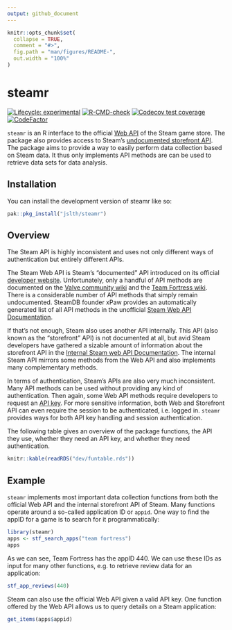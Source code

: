 ```yaml
---
output: github_document
---
```


<!-- README.md is generated from README.Rmd. Please edit that file -->

```r
knitr::opts_chunk$set(
  collapse = TRUE,
  comment = "#>",
  fig.path = "man/figures/README-",
  out.width = "100%"
)
```

# steamr

<!-- badges: start -->
[![Lifecycle: experimental](https://img.shields.io/badge/lifecycle-experimental-orange.svg)](https://lifecycle.r-lib.org/articles/stages.html#experimental)
[![R-CMD-check](https://github.com/JsLth/steamr/actions/workflows/R-CMD-check.yaml/badge.svg)](https://github.com/JsLth/steamr/actions/workflows/R-CMD-check.yaml)
[![Codecov test
coverage](https://codecov.io/gh/JsLth/steamr/branch/main/graph/badge.svg)](https://app.codecov.io/gh/JsLth/steamr?branch=main)
[![CodeFactor](https://www.codefactor.io/repository/github/jslth/steamr/badge)](https://www.codefactor.io/repository/github/jslth/steamr)
<!-- badges: end -->

`steamr` is an R interface to the official
[Web API](https://steamcommunity.com/dev) of the Steam game store. The
package also provides access to Steam's
[undocumented storefront API](https://github.com/Revadike/InternalSteamWebAPI).
The package aims to provide a way to easily perform data collection based on
Steam data. It thus only implements API methods are can be used to retrieve
data sets for data analysis. 

## Installation

You can install the development version of steamr like so:

```r
pak::pkg_install("jslth/steamr")
```


## Overview

The Steam API is highly inconsistent and uses not only different ways of authentication but entirely different APIs.

The Steam Web API is Steam's "documented" API introduced on its official [developer website](https://steamcommunity.com/dev?l=german). Unfortunately, only a handful of API methods are documented on the [Valve community wiki](https://developer.valvesoftware.com/wiki/Steam_Web_API) and the [Team Fortress wiki](https://wiki.teamfortress.com/wiki/WebAPI). There is a considerable number of API methods that simply remain undocumented. SteamDB founder xPaw provides an automatically generated list of all API methods in the unofficial [Steam Web API Documentation](https://steamapi.xpaw.me/).

If that's not enough, Steam also uses another API internally. This API (also known as the "storefront" API) is not documented at all, but avid Steam developers have gathered a sizable amount of information about the storefront API in the [Internal Steam web API Documentation](https://github.com/Revadike/InternalSteamWebAPI). The internal Steam API mirrors some methods from the Web API and also implements many complementary methods.

In terms of authentication, Steam's APIs are also very much inconsistent. Many API methods can be used without providing any kind of authentication. Then again, some Web API methods require developers to request an [API key](https://steamcommunity.com/dev/apikey). For more sensitive information, both Web and Storefront API can even require the session to be authenticated, i.e. logged in. `steamr` provides ways for both API key handling and session authentication.

The following table gives an overview of the package functions, the API they use, whether they need an API key, and whether they need authentication.

```r
knitr::kable(readRDS("dev/funtable.rds"))
```



## Example

`steamr` implements most important data collection functions from both the
official Web API and the internal storefront API of Steam. Many functions operate
around a so-called application ID or `appid`. One way to find the appID for a
game is to search for it programmatically:

```r
library(steamr)
apps <- stf_search_apps("team fortress")
apps
```

As we can see, Team Fortress has the appID 440. We can use these IDs as input
for many other functions, e.g. to retrieve review data for an application:

```r
stf_app_reviews(440)
```

Steam can also use the official Web API given a valid API key. One function
offered by the Web API allows us to query details on a Steam application:

```r
get_items(apps$appid)
```

